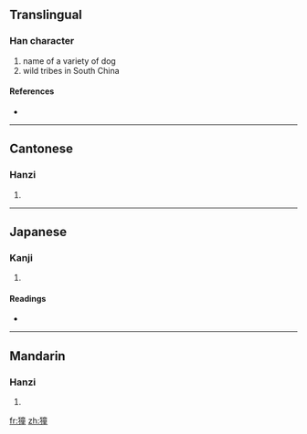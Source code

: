 ==Translingual==

===Han character===
{{Han char|rn=94|rad=犬|as=12|sn=15|four=4021<sub>4</sub>|canj=大竹卜廿土 (KHYTG)}}

# name of a variety of dog
# wild tribes in South China

====References====
* {{Han ref|kx=0718.240|dkj=20687|dj=1130.020|hdz=21369.060|uh=735E|ud=29534|bh=E677|bd=58999}}

----

==Cantonese==

===Hanzi===
{{yue-hanzi|jyut=|y=tung4}}

# {{defn|Cantonese}}

----

==Japanese==

===Kanji===
{{ja-kanji|grade=|rs=犬12}}

# {{defn|Japanese}}

====Readings====
* {{ja-readings|on=[[とう]] (tō), [[ず]] (zu)|kun=}}

----

==Mandarin==

===Hanzi===
{{cmn-hanzi|pin=[[tóng]] ([[tong2]]), [[xiāo]] ([[xiao1]])|wg=t'ung<sup>2</sup>, hsiao<sup>1</sup>}}

# {{defn|Mandarin}}

[[fr:獞]]
[[zh:獞]]